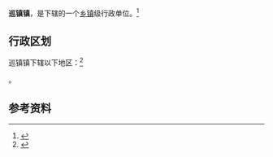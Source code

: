 {{中国乡级行政区|14/09/30/103/000}}

'''巡镇镇'''，是{{PRC admin/fullname|14/09/30/103/000|3}}下辖的一个[[乡镇|乡镇]]级行政单位。<ref>{{PRC admin/ref sgc|{{PRC admin/parent|14/09/30/103/000}}}}</ref>

== 行政区划 ==

巡镇镇下辖以下地区：<ref>{{PRC admin/ref sgc|14/09/30/103/000}}</ref>

{{PRC admin/children|14/09/30/103/000}}。

== 参考资料 ==

{{reflist}}

{{行政区划小作品}}
{{PRC admin/navcat|14/09/30/103/000}}